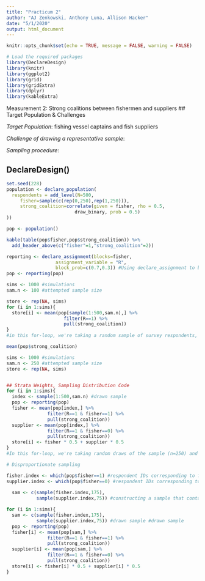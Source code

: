 ```yaml
---
title: "Practicum 2"
author: "AJ Zenkowski, Anthony Luna, Allison Hacker"
date: "5/1/2020"
output: html_document
---
```


```r
knitr::opts_chunk$set(echo = TRUE, message = FALSE, warning = FALSE)
```

```r
# Load the required packages
library(DeclareDesign)
library(knitr)
library(ggplot2)
library(grid)
library(gridExtra)
library(dplyr)
library(kableExtra)
```

Measurement 2: Strong coalitions between fishermen and suppliers 
## Target Population & Challenges

*Target Population*: fishing vessel captains and fish suppliers

*Challenge of drawing a representative sample*: 

*Sampling procedure*: 

## DeclareDesign()

```r
set.seed(228)
population <- declare_population(
  respondents = add_level(N=500, 
     fisher=sample(c(rep(0,250),rep(1,250))),
     strong_coalition=correlate(given = fisher, rho = 0.5,
                         draw_binary, prob = 0.5)
))

pop <- population()

kable(table(pop$fisher,pop$strong_coalition)) %>% 
  add_header_above(c("fisher"=1,"strong_coalition"=2))

reporting <- declare_assignment(blocks=fisher,
                  assignment_variable = "R", 
                  block_prob=c(0.7,0.3)) #Using declare_assignment to block random assign (RA) respondents to the reporting category. Respondents who are not fishers (ie suppliers) are more likely to be "reporters" (R==1), meaning that they are more likely to be in port/market when enumerators try to administer the survey.
pop <- reporting(pop)

sims <- 1000 #simulations
sam.n <- 100 #attempted sample size

store <- rep(NA, sims)
for (i in 1:sims){
  store[i] <- mean(pop[sample(1:500,sam.n),] %>%
                     filter(R==1) %>%
                     pull(strong_coalition))
} 
#in this for-loop, we're taking a random sample of survey respondents, subsetting out those that are "non-reporters" (R==0) and then taking the mean of their satisfaction. We do this "sims" number of times (1000).

mean(pop$strong_coalition)

sims <- 1000 #simulations
sam.n <- 250 #attempted sample size
store <- rep(NA, sims)


## Strata Weights, Sampling Distribution Code
for (i in 1:sims){
  index <- sample(1:500,sam.n) #drawn sample
  pop <- reporting(pop)
  fisher <- mean(pop[index,] %>%
               filter(R==1 & fisher==1) %>%
               pull(strong_coalition))
  supplier <- mean(pop[index,] %>%
               filter(R==1 & fisher==0) %>%
               pull(strong_coalition))
  store[i] <- fisher * 0.5 + supplier * 0.5 
}
#In this for-loop, we're taking random draws of the sample (n=250) and then calculating the two mean levels of satisfaction: one for fishers (fisher==1)that are "reporters" (R==1) and one suppliers (fisher==0) that are "reporters" (R==1). Then, we multiple each of these means by their strata weights -- which are both 0.5 -- and sum them to get the sample mean.

# Disproportionate sampling

fisher.index <- which(pop$fisher==1) #respondent IDs corresponding to fishers (fisher==1)
supplier.index <- which(pop$fisher==0) #respondent IDs corresponding to suppliers (fisher==0)
  
  sam <- c(sample(fisher.index,175),
           sample(supplier.index,75)) #constructing a sample that contains 75 suppliers and 175 fishers.

for (i in 1:sims){
  sam <- c(sample(fisher.index,175),
           sample(supplier.index,75)) #drawn sample #drawn sample
  pop <- reporting(pop)
  fisher[i] <- mean(pop[sam,] %>%
               filter(R==1 & fisher==1) %>%
               pull(strong_coalition))
  supplier[i] <- mean(pop[sam,] %>%
               filter(R==1 & fisher==0) %>%
               pull(strong_coalition))
  store[i] <- fisher[i] * 0.5 + supplier[i] * 0.5
}
```

